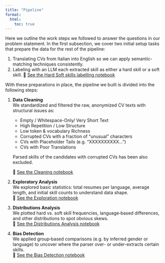 ```yaml
---
title: "Pipeline"
format:
  html:
    toc: true
---
```


Here we outline the work steps we followed to answer the questions in our problem statement. In the first subsection, we cover two initial setup tasks that prepare the data for the rest of the pipeline:

1. Translating CVs from Italian into English so we can apply semantic-matching techniques consistently. 
2. Labeling with an LLM each extracted skill as either a hard skill or a      soft skill.
   🔗 [See the Hard Soft skills labelling notebook](../hiring_cv_bias/hard_soft_skills_labelling/hard_soft_skill_labelling.html)   

With these preparations in place, the pipeline we built is divided into the following steps:

1. **Data Cleaning**  
   We standardized and filtered the raw, anonymized CV texts with structural issues as:
   - Empty / Whitespace-Only/ Very Short Text
   - High Repetition / Low Structure
   - Low token & vocabulary Richness
   - Corrupted CVs with a fraction of “unusual” characters
   - CVs with Placeholder Tails (e.g. “XXXXXXXXXX…”)
   - CVs with Poor Translations

   Parsed skills of the candidates with corrupted CVs has been also excluded.

   🔗 [See the Cleaning notebook](../notebooks/data_cleaning.html)

2. **Exploratory Analysis**  
   We explored basic statistics: total resumes per language, average length, and initial skill counts to understand data shape.  
   🔗 [See the Exploration notebook](../notebooks/data_exploration.html)

3. **Distributions Analysis**  
   We plotted hard vs. soft skill frequencies, language‐based differences, and other distributions to spot obvious skews.  
   🔗 [See the Distributions Analysis notebook](../notebooks/distributions_analysis.html)

4. **Bias Detection**  
   We applied group‐based comparisons (e.g. by inferred gender or language) to uncover where the parser over- or under-extracts certain skills.  
   🔗 [See the Bias Detection notebook](../notebooks/bias_detection.html)

